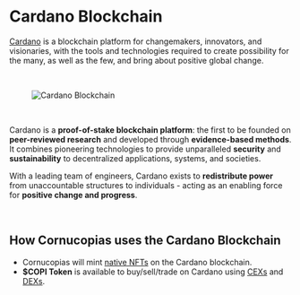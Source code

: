 # Cardano Blockchain  

[Cardano](https://cardano.org/) is a blockchain platform for changemakers, innovators, and visionaries, with the tools and technologies required to create possibility for the many, as well as the few, and bring about positive global change.  

</br>  

<figure className="img-center">
  <img src="/images/partners/cardano.avif" alt="Cardano Blockchain" />
</figure>  

</br>  

Cardano is a **proof-of-stake blockchain platform**: the first to be founded on **peer-reviewed research** and developed through **evidence-based methods**.  
It combines pioneering technologies to provide unparalleled **security** and **sustainability** to decentralized applications, systems, and societies.  

With a leading team of engineers, Cardano exists to **redistribute power** from unaccountable structures to individuals - acting as an enabling force for **positive change and progress**.  

</br>  

## How Cornucopias uses the Cardano Blockchain  

<ul className="list-disc ltr pl-6 space-y-2">
  <li>
    Cornucopias will mint <a href="/blockchain/nfts" className="underline">native NFTs</a> on the Cardano blockchain.
  </li>
  <li>
    <b>$COPI Token</b> is available to buy/sell/trade on Cardano using 
    <a href="/blockchain/token-copi/exchanges/cex" className="underline"> CEXs</a> 
    and <a href="/blockchain/token-copi/exchanges/dex" className="underline">DEXs</a>.
  </li>
</ul>
